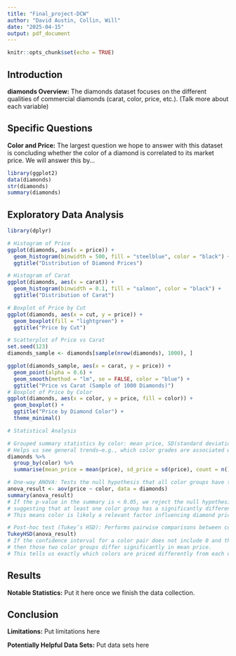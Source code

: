 ---
title: "Final_project-DCW"
author: "David Austin, Collin, Will"
date: "2025-04-15"
output: pdf_document
---

```{r setup, include=FALSE}
knitr::opts_chunk$set(echo = TRUE)
``` 

## Introduction

__diamonds Overview:__ The diamonds dataset focuses on the different qualities of commercial diamonds (carat, color, price, etc.). (Talk more about each variable)

## Specific Questions

__Color and Price:__ The largest question we hope to answer with this dataset is concluding whether the color of a diamond is correlated to its market price. We will answer this by...

```{r load-data}
library(ggplot2)
data(diamonds)
str(diamonds)
summary(diamonds)
```

## Exploratory Data Analysis

```{r eda-visualizations, message=FALSE, warning=FALSE}
library(dplyr)

# Histogram of Price
ggplot(diamonds, aes(x = price)) + 
  geom_histogram(binwidth = 500, fill = "steelblue", color = "black") +
  ggtitle("Distribution of Diamond Prices")

# Histogram of Carat
ggplot(diamonds, aes(x = carat)) + 
  geom_histogram(binwidth = 0.1, fill = "salmon", color = "black") +
  ggtitle("Distribution of Carat")

# Boxplot of Price by Cut
ggplot(diamonds, aes(x = cut, y = price)) + 
  geom_boxplot(fill = "lightgreen") +
  ggtitle("Price by Cut")

# Scatterplot of Price vs Carat
set.seed(123)
diamonds_sample <- diamonds[sample(nrow(diamonds), 1000), ]

ggplot(diamonds_sample, aes(x = carat, y = price)) +
  geom_point(alpha = 0.6) +
  geom_smooth(method = "lm", se = FALSE, color = "blue") +
  ggtitle("Price vs Carat (Sample of 1000 Diamonds)")
# Boxplot of Price by Color
ggplot(diamonds, aes(x = color, y = price, fill = color)) +
  geom_boxplot() +
  ggtitle("Price by Diamond Color") +
  theme_minimal()

# Statistical Analysis

# Grouped summary statistics by color: mean price, SD(standard deviation), and count
# Helps us see general trends—e.g., which color grades are associated with higher or lower prices
diamonds %>%
  group_by(color) %>%
  summarise(mean_price = mean(price), sd_price = sd(price), count = n())

# One-way ANOVA: Tests the null hypothesis that all color groups have the same average price
anova_result <- aov(price ~ color, data = diamonds)
summary(anova_result)
# If the p-value in the summary is < 0.05, we reject the null hypothesis,
# suggesting that at least one color group has a significantly different mean price.
# This means color is likely a relevant factor influencing diamond pricing.

# Post-hoc test (Tukey’s HSD): Performs pairwise comparisons between color groups
TukeyHSD(anova_result)
# If the confidence interval for a color pair does not include 0 and the adjusted p-value is < 0.05,
# then those two color groups differ significantly in mean price.
# This tells us exactly which colors are priced differently from each other.
```

## Results

__Notable Statistics:__ Put it here once we finish the data collection.


## Conclusion

__Limitations:__ Put limitations here 

__Potentially Helpful Data Sets:__ Put data sets here
